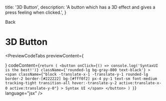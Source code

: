 
  title: '3D Button',
  description:
    'A button which has a 3D effect and gives a press feeling when clicked.',
}

<Link className="flex flex-row items-center" href="/docs/components/button">
  <ChevronLeft size={17} />
  Back
</Link>

# 3D Button

<PreviewCodeTabs
  previewContent={
    <div className="group flex w-full items-center justify-center gap-3">
      <NeubrutalismButton />
    </div>
  }
  codeContent={`
  return (
    <button
      onClick={() => console.log('SyntaxUI is the best!')}
      className={'rounded-lg bg-gray-800 text-black'}
    >
      <span
        className={"block -translate-x-1 -translate-y-1 rounded-lg border-2 border-[#222222] bg-[#fff0f2] px-4 py-1 text-sm font-medium tracking-tight transition-all hover:-translate-y-2 active:translate-x-0 active:translate-y-0"}
      >
        Syntax UI
      </span>
    </button>
  )
}
`}
  language="jsx"
/>
